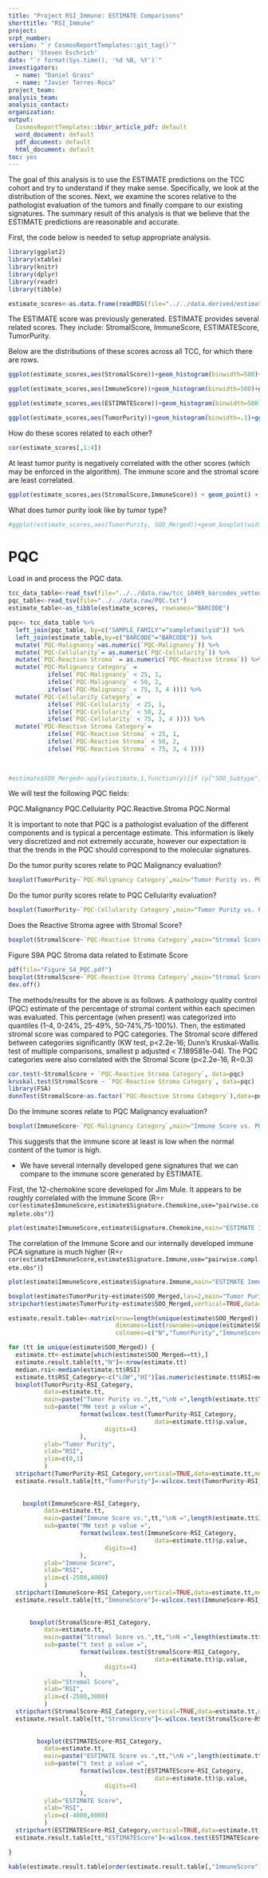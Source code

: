 ```yaml
---
title: "Project RSI_Immune: ESTIMATE Comparisons"
shorttitle: "RSI_Immune"
project: 
srpt_number: 
version: "`r CosmosReportTemplates::git_tag()`"
author: 'Steven Eschrich'
date: "`r format(Sys.time(), '%d %B, %Y')`"
investigators:
  - name: "Daniel Grass"
  - name: "Javier Torres-Roca"
project_team:
analysis_team:
analysis_contact:
organization: 
output:
  CosmosReportTemplates::bbsr_article_pdf: default
  word_document: default
  pdf_document: default
  html_document: default
toc: yes
---
```


The goal of this analysis is to use the ESTIMATE predictions on the TCC cohort and try to understand if they make sense. Specifically, we look at the distribution of the scores. Next, we examine the scores relative to the pathologist evaluation of the tumors and finally compare to our existing signatures. The summary result of this analysis is that we believe that the ESTIMATE predictions are reasonable and accurate.


First, the code below is needed to setup appropriate analysis.

```r

library(ggplot2)
library(xtable)
library(knitr)
library(dplyr)
library(readr)
library(tibble)
```


```r
estimate_scores<-as.data.frame(readRDS(file="../../data.derived/estimate_scores.RDS"))

```

The ESTIMATE score was previously generated. ESTIMATE provides several related scores. They include: StromalScore, ImmuneScore, ESTIMATEScore, TumorPurity. 

Below are the distributions of these scores across all TCC, for which there are
 rows.

```r
ggplot(estimate_scores,aes(StromalScore))+geom_histogram(binwidth=500)+ggtitle("Stromal Score across TCC")
```


```r
ggplot(estimate_scores,aes(ImmuneScore))+geom_histogram(binwidth=500)+ggtitle("Immune Score across TCC")
```
```r
ggplot(estimate_scores,aes(ESTIMATEScore))+geom_histogram(binwidth=500)+ggtitle("ESTIMATE Score across TCC")
```


```r
ggplot(estimate_scores,aes(TumorPurity))+geom_histogram(binwidth=.1)+ggtitle("Tumor Purity across TCC")
```


How do these scores related to each other? 
```r
cor(estimate_scores[,1:4])
```
At least tumor purity is negatively correlated with the other scores (which may be enforced in the algorithm). The immune score and the stromal score are least correlated.

```r
ggplot(estimate_scores,aes(StromalScore,ImmuneScore)) + geom_point() + stat_density_2d()
```


What does tumor purity look like by tumor type?
```r
#ggplot(estimate_scores,aes(TumorPurity, SOO_Merged))+geom_boxplot(width=2)+geom_jitter()
```


# PQC

Load in and process the PQC data.
```r
tcc_data_table<-read_tsv(file="../../data.raw/tcc_10469_barcodes_vetted.txt")
pqc_table<-read_tsv(file="../../data.raw/PQC.txt")
estimate_table<-as_tibble(estimate_scores, rownames="BARCODE")

pqc<- tcc_data_table %>%
  left_join(pqc_table, by=c("SAMPLE_FAMILY"="samplefamilyid")) %>%
  left_join(estimate_table,by=c("BARCODE"="BARCODE")) %>%
  mutate(`PQC-Malignancy`=as.numeric(`PQC-Malignancy`)) %>%
  mutate(`PQC-Cellularity`= as.numeric(`PQC-Cellularity`)) %>%
  mutate(`PQC-Reactive Stroma` = as.numeric(`PQC-Reactive Stroma`)) %>%
  mutate(`PQC-Malignancy Category` = 
           ifelse(`PQC-Malignancy` < 25, 1,
           ifelse(`PQC-Malignancy` < 50, 2,
           ifelse(`PQC-Malignancy` < 75, 3, 4 )))) %>%
  mutate(`PQC-Cellularity Category` = 
           ifelse(`PQC-Cellularity` < 25, 1,
           ifelse(`PQC-Cellularity` < 50, 2,
           ifelse(`PQC-Cellularity` < 75, 3, 4 )))) %>%
  mutate(`PQC-Reactive Stroma Category`=
           ifelse(`PQC-Reactive Stroma` < 25, 1,
           ifelse(`PQC-Reactive Stroma` < 50, 2,
           ifelse(`PQC-Reactive Stroma` < 75, 3, 4 ))))
           
  

#estimate$SOO_Merged<-apply(estimate,1,function(y){if (y["SOO_Subtype"]!="") {y["SOO_Subtype"]} else {y["SOO_Conformed"]}})


```

We will test the following PQC fields:
 
 
PQC.Malignancy
PQC.Cellularity
PQC.Reactive.Stroma
PQC.Normal

It is important to note that PQC is a pathologist evaluation of the different components and is typical a percentage estimate. This information is likely very discretized and not extremely accurate, however our expectation is that the trends in the PQC should correspond to the molecular signatures.

Do the tumor purity scores relate to PQC Malignancy evaluation? 
```r
boxplot(TumorPurity~`PQC-Malignancy Category`,main="Tumor Purity vs. PQC Malignancy",xlab="Quartile PQC",ylab="Tumor Purity", data=pqc)
```

Do the tumor purity scores relate to PQC Cellularity evaluation? 
```r
boxplot(TumorPurity~`PQC-Cellularity Category`,main="Tumor Purity vs. PQC Cellularity",xlab="Quartile PQC",ylab="Tumor Purity", data=pqc)
```

Does the Reactive Stroma agree with Stromal Score? 
```r
boxplot(StromalScore~`PQC-Reactive Stroma Category`,main="Stromal Score vs. PQC Reactive Stroma",xlab="Quartile PQC Reactive Stroma",ylab="Stromal Score", data=pqc)
```

Figure S9A PQC Stroma data related to Estimate Score
```r

pdf(file="Figure_S4_PQC.pdf")
boxplot(StromalScore~`PQC-Reactive Stroma Category`,main="Stromal Score vs. PQC Reactive Stroma",xlab="Quartile PQC Reactive Stroma",ylab="Stromal Score", data=pqc)
dev.off()
```

The methods/results for the above is as follows.
A pathology quality control (PQC) estimate of the percentage of stromal content within each specimen was evaluated. This percentage (when present) was categorized into quantiles (1-4, 0-24%, 25-49%, 50-74%,75-100%). Then, the estimated stromal score was compared to PQC categories. The Stromal score differed between categories significantly (KW test, p<2.2e-16; Dunn's Kruskal-Wallis test of multiple comparisons, smallest p adjusted < 7.189581e-04). The PQC categories were also correlated with the Stromal Score (p<2.2e-16, R=0.3)

```r
cor.test(~StromalScore + `PQC-Reactive Stroma Category`, data=pqc)
kruskal.test(StromalScore ~ `PQC-Reactive Stroma Category`, data=pqc)
library(FSA)
dunnTest(StromalScore~as.factor(`PQC-Reactive Stroma Category`),data=pqc)
```








Do the Immune scores relate to PQC Malignancy evaluation? 
```r
boxplot(ImmuneScore~`PQC-Malignancy Category`,main="Immune Score vs. PQC Malignancy",xlab="Quartile PQC",ylab="Immune Score", data=pqc)
```

This suggests that the immune score at least is low when the normal content of the tumor is high. 

- We have several internally developed gene signatures that we can compare to the immune score generated by ESTIMATE.

First, the 12-chemokine score developed for Jim Mule. It appears to be roughly correlated with the Immune Score (R=`r cor(estimate$ImmuneScore,estimate$Signature.Chemokine,use="pairwise.complete.obs")`)

```r
plot(estimate$ImmuneScore,estimate$Signature.Chemokine,main="ESTIMATE Immune vs. 12-Chemokine score",xlab="Immune Score",ylab="12-Chemokine")
```

The correlation of the Immune Score and our internally developed immune PCA signature is much higher (R=`r cor(estimate$ImmuneScore,estimate$Signature.Immune,use="pairwise.complete.obs")`)

```r
plot(estimate$ImmuneScore,estimate$Signature.Immune,main="ESTIMATE Immune vs. Immune score",xlab="Immune Score",ylab="PCA Immune")
```

```r
boxplot(estimate$TumorPurity~estimate$SOO_Merged,las=2,main="Tumor Purity across Site of Origin")
stripchart(estimate$TumorPurity~estimate$SOO_Merged,vertical=TRUE,data=estimate,method="jitter",add=TRUE,pch=20,col="blue",cex=0.1,cex.axis=0.01)
```



```r

estimate.result.table<-matrix(nrow=length(unique(estimate$SOO_Merged)),ncol=5,
                              dimnames=list(rownames=unique(estimate$SOO_Merged),
                              colnames=c("N","TumorPurity","ImmuneScore","StromalScore","ESTIMATEScore")))

for (tt in unique(estimate$SOO_Merged)) {
  estimate.tt<-estimate[which(estimate$SOO_Merged==tt),] 
  estimate.result.table[tt,"N"]<-nrow(estimate.tt)
  median.rsi<-median(estimate.tt$RSI)
  estimate.tt$RSI_Category<-c("LOW","HI")[as.numeric(estimate.tt$RSI>median.rsi)+1]
  boxplot(TumorPurity~RSI_Category,
          data=estimate.tt,
          main=paste("Tumor Purity vs.",tt,"\nN =",length(estimate.tt$TumorPurity)),
          sub=paste("MW test p value =",
                    format(wilcox.test(TumorPurity~RSI_Category,
                                         data=estimate.tt)$p.value,
                           digits=4)
                    ),
          ylab="Tumor Purity",
          xlab="RSI",
          ylim=c(0,1)
          )
  stripchart(TumorPurity~RSI_Category,vertical=TRUE,data=estimate.tt,method="jitter",add=TRUE,pch=20,col="blue",cex=0.25)
  estimate.result.table[tt,"TumorPurity"]<-wilcox.test(TumorPurity~RSI_Category,data=estimate.tt)$p.value
  
  
    boxplot(ImmuneScore~RSI_Category,
          data=estimate.tt,
          main=paste("Immune Score vs.",tt,"\nN =",length(estimate.tt$ImmuneScore)),
          sub=paste("MW test p value =",
                    format(wilcox.test(ImmuneScore~RSI_Category,
                                         data=estimate.tt)$p.value,
                           digits=4)
                    ),
          ylab="Immune Score",
          xlab="RSI",
          ylim=c(-2500,4000)
          )
  stripchart(ImmuneScore~RSI_Category,vertical=TRUE,data=estimate.tt,method="jitter",add=TRUE,pch=20,col="blue",cex=0.25)
  estimate.result.table[tt,"ImmuneScore"]<-wilcox.test(ImmuneScore~RSI_Category,data=estimate.tt)$p.value
  
  
      boxplot(StromalScore~RSI_Category,
          data=estimate.tt,
          main=paste("Stromal Score vs.",tt,"\nN =",length(estimate.tt$StromalScore)),
          sub=paste("t test p value =",
                    format(wilcox.test(StromalScore~RSI_Category,
                                         data=estimate.tt)$p.value,
                           digits=4)
                    ),
          ylab="Stromal Score",
          xlab="RSI",
          ylim=c(-2500,3000)
          )
  stripchart(StromalScore~RSI_Category,vertical=TRUE,data=estimate.tt,method="jitter",add=TRUE,pch=20,col="blue",cex=0.25)
  estimate.result.table[tt,"StromalScore"]<-wilcox.test(StromalScore~RSI_Category,data=estimate.tt)$p.value
  
  
        boxplot(ESTIMATEScore~RSI_Category,
          data=estimate.tt,
          main=paste("ESTIMATE Score vs.",tt,"\nN =",length(estimate.tt$ESTIMATEScore)),
          sub=paste("t test p value =",
                    format(wilcox.test(ESTIMATEScore~RSI_Category,
                                         data=estimate.tt)$p.value,
                           digits=4)
                    ),
          ylab="ESTIMATE Score",
          xlab="RSI",
          ylim=c(-4000,6000)
          )
  stripchart(ESTIMATEScore~RSI_Category,vertical=TRUE,data=estimate.tt,method="jitter",add=TRUE,pch=20,col="blue",cex=0.25)
  estimate.result.table[tt,"ESTIMATEScore"]<-wilcox.test(ESTIMATEScore~RSI_Category,data=estimate.tt)$p.value

}

kable(estimate.result.table[order(estimate.result.table[,"ImmuneScore"]),])
```